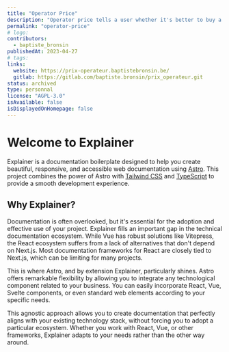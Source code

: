 ```yaml
---
title: "Operator Price"
description: "Operator price tells a user whether it's better to buy a smartphone with or without a phone operator."
permalink: "operator-price"
# logo: 
contributors:
  - baptiste_bronsin
publishedAt: 2023-04-27
# tags:
links:
  website: https://prix-operateur.baptistebronsin.be/
  gitlab: https://gitlab.com/baptiste.bronsin/prix_operateur.git
status: archived
type: personnal
license: "AGPL-3.0"
isAvailable: false
isDisplayedOnHomepage: false
---
```


# Welcome to Explainer

Explainer is a documentation boilerplate designed to help you create beautiful, responsive, and accessible web documentation using [Astro](https://astro.build). This project combines the power of Astro with [Tailwind CSS](https://tailwindcss.com) and [TypeScript](https://www.typescriptlang.org) to provide a smooth development experience.

## Why Explainer?

Documentation is often overlooked, but it's essential for the adoption and effective use of your project.
Explainer fills an important gap in the technical documentation ecosystem. While Vue has robust solutions like Vitepress, the React ecosystem suffers from a lack of alternatives that don't depend on Next.js. Most documentation frameworks for React are closely tied to Next.js, which can be limiting for many projects.

This is where Astro, and by extension Explainer, particularly shines. Astro offers remarkable flexibility by allowing you to integrate any technological component related to your business. You can easily incorporate React, Vue, Svelte components, or even standard web elements according to your specific needs.

This agnostic approach allows you to create documentation that perfectly aligns with your existing technology stack, without forcing you to adopt a particular ecosystem. Whether you work with React, Vue, or other frameworks, Explainer adapts to your needs rather than the other way around.